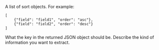 <ParamField body="sort" type="array">
  A list of sort objects. For example:

```
[
    {"field": "field1", "order": "asc"},
    {"field": "field2", "order": "desc"}
]
```

  <Expandable title="sort">
    <ParamField body="field" type="string" name="field" required>
      What the key in the returned JSON object should be.
    </ParamField>
    <ParamField body="order" type="string" name="order" required>
      Describe the kind of information you want to extract.
    </ParamField>
  </Expandable>
</ParamField>
